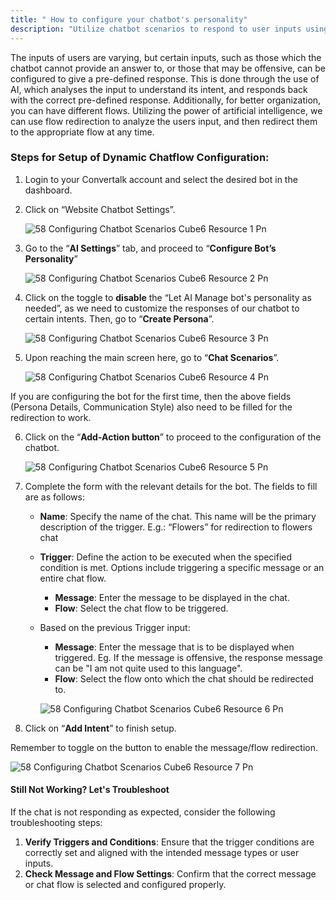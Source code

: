 ```yaml
---
title: " How to configure your chatbot's personality"
description: "Utilize chatbot scenarios to respond to user inputs using pre-defined messages, or redirect them to different flows using the power of artificial intelligence"
---
```


The inputs of users are varying, but certain inputs, such as those which the chatbot cannot provide an answer to, or those that may be offensive, can be configured to give a pre-defined response. This is done through the use of AI, which analyses the input to understand its intent, and responds back with the correct pre-defined response.   Additionally, for better organization, you can have different flows. Utilizing the power of artificial intelligence, we can use flow redirection to analyze the users input, and then redirect them to the appropriate flow at any time.

### **Steps for Setup of Dynamic Chatflow Configuration:**

1. Login to your  Convertalk account and select the desired bot in the dashboard.
2. Click on “Website Chatbot Settings”.

   ![58 Configuring Chatbot Scenarios Cube6 Resource 1 Pn](/images/how-botpenguin-works/chatbot-persona/58.configuring_chatbot_scenarios__Cube6_resource-1.png)
3. Go to the “**AI Settings**” tab, and proceed to “**Configure Bot’s Personality**”

   ![58 Configuring Chatbot Scenarios Cube6 Resource 2 Pn](/images/how-botpenguin-works/chatbot-persona/58.configuring_chatbot_scenarios__Cube6_resource-2.png)
4. Click on the toggle to **disable** the “Let AI Manage bot's personality as needed”, as we need to customize the responses of our chatbot to certain intents. Then, go to “**Create Persona**”.

   ![58 Configuring Chatbot Scenarios Cube6 Resource 3 Pn](/images/how-botpenguin-works/chatbot-persona/58.configuring_chatbot_scenarios__Cube6_resource-3.png)
5. Upon reaching the main screen here, go to “**Chat Scenarios**”.

   ![58 Configuring Chatbot Scenarios Cube6 Resource 4 Pn](/images/how-botpenguin-works/chatbot-persona/58.configuring_chatbot_scenarios__Cube6_resource-4.png)

<Info>
  If you are configuring the bot for the first time, then the above fields (Persona Details, Communication Style) also need to be filled for the redirection to work.
</Info>

6. Click on the “**Add-Action button**” to proceed to the configuration of the chatbot.

   ![58 Configuring Chatbot Scenarios Cube6 Resource 5 Pn](/images/how-botpenguin-works/chatbot-persona/58.configuring_chatbot_scenarios__Cube6_resource-5.png)
7. Complete the form with the relevant details for the bot. The fields to fill are as follows:
   - **Name**: Specify the name of the chat. This name will be the primary description of the trigger. E.g.: “Flowers” for redirection to flowers chat
   - **Trigger**: Define the action to be executed when the specified condition is met. Options include triggering a specific message or an entire chat flow.
     - **Message**: Enter the message to be displayed in the chat.
     - **Flow**: Select the chat flow to be triggered.
   - Based on the previous Trigger input:
     - **Message**: Enter the message that is to be displayed when triggered. Eg. If the message is offensive, the response message can be "I am not quite used to this language".
     - **Flow**: Select the flow onto which the chat should be redirected to.

     ![58 Configuring Chatbot Scenarios Cube6 Resource 6 Pn](/images/how-botpenguin-works/chatbot-persona/58.configuring_chatbot_scenarios__Cube6_resource-6.png)
8. Click on “**Add Intent**” to finish setup.

<Info>
  Remember to toggle on the button to enable the message/flow redirection.
</Info>

![58 Configuring Chatbot Scenarios Cube6 Resource 7 Pn](/images/how-botpenguin-works/chatbot-persona/58.configuring_chatbot_scenarios__Cube6_resource-7.png)

#### **Still Not Working? Let's Troubleshoot**

If the chat is not responding as expected, consider the following troubleshooting steps:

1. **Verify Triggers and Conditions**: Ensure that the trigger conditions are correctly set and aligned with the intended message types or user inputs.
2. **Check Message and Flow Settings**: Confirm that the correct message or chat flow is selected and configured properly.